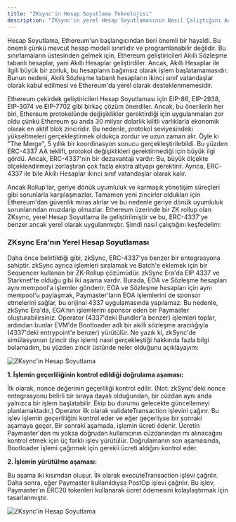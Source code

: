 ```yaml
---
title: "ZKsync'in Hesap Soyutlama Teknolojisi"
description: "ZKsync'in yerel Hesap Soyutlamasının Nasıl Çalıştığını Anlatan bir Metin"
---
```

Hesap Soyutlama, Ethereum'un başlangıcından beri önemli bir hayaldi. Bu önemli çünkü mevcut hesap modeli sınırlıdır ve programlanabilir değildir. Bu sınırlamaların üstesinden gelmek için, Ethereum geliştiricileri Akıllı Sözleşme tabanlı hesaplar, yani Akıllı Hesaplar geliştirdiler. Ancak, Akıllı Hesaplar ile ilgili büyük bir zorluk, bu hesapların bağımsız olarak işlem başlatamamasıdır. Bunun nedeni, Akıllı Sözleşme tabanlı hesapların ikinci sınıf vatandaşlar olarak kabul edilmesi ve Ethereum'da yerel olarak desteklenmemesidir.

Ethereum çekirdek geliştiricileri Hesap Soyutlaması için EIP-86, EIP-2938, EIP-3074 ve EIP-7702 gibi birkaç çözüm önerdiler. Ancak, bu önerilerin her biri, Ethereum protokolünde değişiklikler gerektirdiği için uygulanmaları zor oldu çünkü Ethereum şu anda 30 milyar dolarlık kilitli varlıklarla ekonomik olarak en aktif blok zinciridir. Bu nedenle, protokol seviyesindeki yükseltmeleri gerçekleştirmek oldukça zordur ve uzun zaman alır. Öyle ki "The Merge", 5 yıllık bir koordinasyon sonucu gerçekleştirilebildi. Bu yüzden ERC-4337 AA teklifi, protokol değişiklikleri gerektirmediği için büyük ilgi gördü. Ancak, ERC-4337'nin bir dezavantajı vardır: Bu, büyük ölçekte ölçeklendirmeyi zorlaştıran çok fazla ekstra altyapı gerektirir. Ayrıca, ERC-4337 ile bile Akıllı Hesaplar ikinci sınıf vatandaşlar olarak kalır.

Ancak Rollup'lar, geriye dönük uyumluluk ve karmaşık yönetişim süreçleri gibi sorunlarla karşılaşmazlar. Tamamen yeni zincirler oldukları için Ethereum'dan güvenlik miras alırlar ve bu nedenle geriye dönük uyumluluk sorunlarından muzdarip olmazlar. Ethereum üzerinde bir ZK rollup olan ZKsync, yerel Hesap Soyutlama ile geliştirilmiştir ve bu, ERC-4337'ye benzer ancak yerel olarak uygulanmıştır. Şimdi nasıl çalıştığını keşfedelim:

### ZKsync Era'nın Yerel Hesap Soyutlaması
Daha önce belirtildiği gibi, zkSync, ERC-4337'ye benzer bir entegrasyona sahiptir. zkSync ayrıca işlemleri sıralamak ve Batch'e eklemek için bir Sequencer kullanan bir ZK-Rollup çözümüdür. zkSync Era'da EIP 4337 ve Starknet'te olduğu gibi iki aşama vardır. Burada, EOA ve Sözleşme hesapları aynı mempool'a işlemler gönderir. EOA ve Sözleşme hesapları için aynı mempool'u paylaşmak, Paymaster'ların EOA işlemlerini de sponsor etmelerini sağlar, bu orijinal 4337 uygulamasında yapılamaz. Bu nedenle, zkSync Era'da, EOA'nın işlemlerini sponsor eden bir Paymaster oluşturabilirsiniz. Operator (4337'deki Bundler'a benzer) işlemleri toplar, ardından bunlar EVM'de Bootloader adlı bir akıllı sözleşme aracılığıyla (4337'deki entrypoint'e benzer) yürütülür. Ne yazık ki, zkSync'de simülasyonun (zincir dışı işlem) nasıl gerçekleştiği hakkında fazla bilgi bulamadım, bu yüzden zincir üstünde neler olduğunu açıklayayım:

![ZKsync'in Hesap Soyutlama](./images/zksyncaa1.png)

**1. İşlemin geçerliliğinin kontrol edildiği doğrulama aşaması:**

İlk olarak, nonce değerinin geçerliliği kontrol edilir. (Not: zkSync'deki nonce entegrasyonu belirli bir sıraya dayalı olduğundan, bir cüzdan aynı anda yalnızca bir işlem başlatabilir. Ekip bu durumu gelecekte güncellemeyi planlamaktadır.) Operator ilk olarak validateTransaction işlevini çağırır. Bu işlev işlemin geçerliliğini kontrol eder ve eğer geçerliyse bir sonraki aşamaya geçer. Bir sonraki aşamada, işlemin ücreti ödenir. Ücretin Paymaster'dan mı yoksa doğrudan kullanıcının cüzdanından mı alınacağını kontrol etmek için üç farklı işlev yürütülür. Doğrulamanın son aşamasında, Bootloader işlemi çağırmak için gerekli ücreti aldığını kontrol eder.

**2. İşlemin yürütülme aşaması:**

Bu aşama iki kısımdan oluşur. İlk olarak executeTransaction işlevi çağrılır. Daha sonra, eğer Paymaster kullanıldıysa PostOp işlevi çağrılır. Bu işlev, Paymaster'ın ERC20 tokenleri kullanarak ücret ödemesini kolaylaştırmak için tasarlanmıştır.

![ZKsync'in Hesap Soyutlama](./images/zksyncaa2.png)

